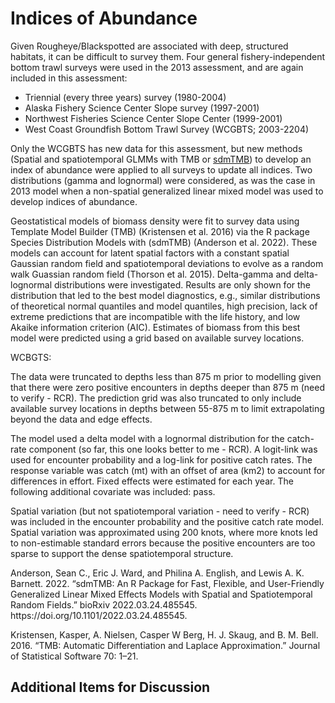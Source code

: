 # Indices of Abundance

Given Rougheye/Blackspotted are associated with deep, structured habitats, it can be difficult to survey them. Four general fishery-independent bottom trawl surveys were used in the 2013 assessment, and are again included in this assessment:

* Triennial (every three years) survey (1980-2004)
* Alaska Fishery Science Center Slope survey (1997-2001)
* Northwest Fisheries Science Center Slope Center (1999-2001)
* West Coast Groundfish Bottom Trawl Survey (WCGBTS; 2003-2204)

Only the WCGBTS has new data for this assessment, but new methods (Spatial and spatiotemporal GLMMs with TMB or [sdmTMB](https://pbs-assess.github.io/sdmTMB/)) to develop an index of abundance were applied to all surveys to update all indices. Two distributions (gamma and lognormal) were considered, as was the case in 2013 model when a non-spatial generalized linear mixed model was used to develop indices of abundance.

Geostatistical models of biomass density were fit to survey data using Template Model Builder (TMB) (Kristensen et al. 2016) via the R package Species Distribution Models with (sdmTMB) (Anderson et al. 2022). These models can account for latent spatial factors with a constant spatial Gaussian random field and spatiotemporal deviations to evolve as a random walk Guassian random field (Thorson et al. 2015). Delta-gamma and delta-lognormal distributions were investigated. Results are only shown for the distribution that led to the best model diagnostics, e.g., similar distributions of theoretical normal quantiles and model quantiles, high precision, lack of extreme predictions that are incompatible with the life history, and low Akaike information criterion (AIC). Estimates of biomass from this best model were predicted using a grid based on available survey locations. 

WCBGTS:

The data were truncated to depths less than 875 m prior to modelling given that there were zero positive encounters in depths deeper than 875 m (need to verify - RCR). The prediction grid was also truncated to only include available survey locations in depths between 55-875 m to limit extrapolating beyond the data and edge effects. 

The model used a delta model with a lognormal distribution for the catch-rate component (so far, this one looks better to me - RCR). A logit-link was used for encounter probability and a log-link for positive catch rates. The response variable was catch (mt) with an offset of area (km2) to account for differences in effort. Fixed effects were estimated for each year. The following additional covariate was included: pass. 

Spatial variation (but not spatiotemporal variation - need to verify - RCR) was included in the encounter probability and the positive catch rate model. Spatial variation was approximated using 200 knots, where more knots led to non-estimable standard errors because the positive encounters are too sparse to support the dense spatiotemporal structure.


Anderson, Sean C., Eric J. Ward, and Philina A. English, and Lewis A. K. Barnett. 2022. “sdmTMB: An R Package for Fast, Flexible, and User-Friendly Generalized Linear Mixed Effects Models with Spatial and Spatiotemporal Random Fields.” bioRxiv 2022.03.24.485545. https://doi.org/10.1101/2022.03.24.485545.

Kristensen, Kasper, A. Nielsen, Casper W Berg, H. J. Skaug, and B. M. Bell. 2016. “TMB: Automatic Differentiation and Laplace Approximation.” Journal of Statistical Software 70: 1–21.


## Additional Items for Discussion


